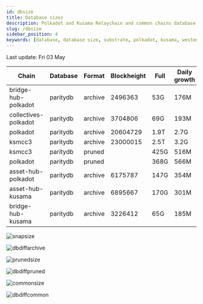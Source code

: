 ```yaml
---
id: dbsize
title: Database sizes
description: Polkadot and Kusama Relaychain and common chains database sizes
slug: /dbsize
sidebar_position: 4
keywords: [database, database size, substrate, polkadot, kusama, westend]
---
```



Last update: Fri 03 May

| Chain    | Database   | Format | Blockheight | Full         | Daily growth |
| ------------------------| ----------- | -------- | ------- | ---------- | ----- | 
| bridge-hub-polkadot | paritydb | archive | 2496363 | 53G | 176M |
| collectives-polkadot | paritydb | archive | 3704806 | 69G | 193M |
| polkadot | paritydb | archive | 20604729 | 1.9T | 2.7G |
| ksmcc3 | paritydb | archive | 23000015 | 2.5T | 3.2G |
| ksmcc3 | paritydb | pruned |  | 425G | 516M |
| polkadot | paritydb | pruned |  | 368G | 566M |
| asset-hub-polkadot | paritydb | archive | 6175787 | 147G | 354M |
| asset-hub-kusama | paritydb | archive | 6895667 | 170G | 301M |
| bridge-hub-kusama | paritydb | archive | 3226412 | 65G | 185M |

![snapsize](/img/archivesize.png)

![dbdiffarchive](/img/dbdiffrelay.png)

![prunedsize](/img/prunedsize.png)

![dbdiffpruned](/img/dbdiffpruned.png)

![commonsize](/img/commonsize.png)

![dbdiffcommon](/img/dbdiffcommon.png)
